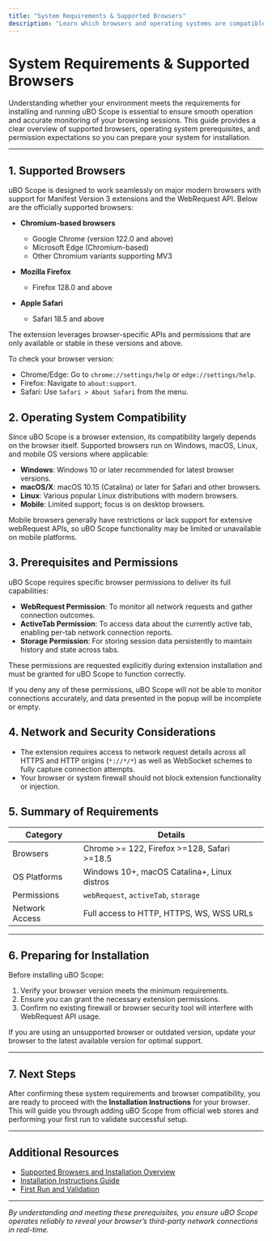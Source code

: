 ```yaml
---
title: "System Requirements & Supported Browsers"
description: "Learn which browsers and operating systems are compatible with uBO Scope. Understand the minimal prerequisites for installation, and ensure your environment is ready to support the extension. This foundation helps users avoid common compatibility pitfalls."
---
```


# System Requirements & Supported Browsers

Understanding whether your environment meets the requirements for installing and running uBO Scope is essential to ensure smooth operation and accurate monitoring of your browsing sessions. This guide provides a clear overview of supported browsers, operating system prerequisites, and permission expectations so you can prepare your system for installation.

---

## 1. Supported Browsers

uBO Scope is designed to work seamlessly on major modern browsers with support for Manifest Version 3 extensions and the WebRequest API. Below are the officially supported browsers:

- **Chromium-based browsers**
  - Google Chrome (version 122.0 and above)
  - Microsoft Edge (Chromium-based)
  - Other Chromium variants supporting MV3

- **Mozilla Firefox**
  - Firefox 128.0 and above

- **Apple Safari**
  - Safari 18.5 and above

The extension leverages browser-specific APIs and permissions that are only available or stable in these versions and above.

<Info>
To check your browser version:

- Chrome/Edge: Go to `chrome://settings/help` or `edge://settings/help`.
- Firefox: Navigate to `about:support`.
- Safari: Use `Safari > About Safari` from the menu.
</Info>

## 2. Operating System Compatibility

Since uBO Scope is a browser extension, its compatibility largely depends on the browser itself. Supported browsers run on Windows, macOS, Linux, and mobile OS versions where applicable:

- **Windows**: Windows 10 or later recommended for latest browser versions.
- **macOS/X**: macOS 10.15 (Catalina) or later for Safari and other browsers.
- **Linux**: Various popular Linux distributions with modern browsers.
- **Mobile**: Limited support; focus is on desktop browsers.

<Note>
Mobile browsers generally have restrictions or lack support for extensive webRequest APIs, so uBO Scope functionality may be limited or unavailable on mobile platforms.
</Note>

## 3. Prerequisites and Permissions

uBO Scope requires specific browser permissions to deliver its full capabilities:

- **WebRequest Permission**: To monitor all network requests and gather connection outcomes.
- **ActiveTab Permission**: To access data about the currently active tab, enabling per-tab network connection reports.
- **Storage Permission**: For storing session data persistently to maintain history and state across tabs.

These permissions are requested explicitly during extension installation and must be granted for uBO Scope to function correctly.

<Warning>
If you deny any of these permissions, uBO Scope will not be able to monitor connections accurately, and data presented in the popup will be incomplete or empty.
</Warning>

## 4. Network and Security Considerations

- The extension requires access to network request details across all HTTPS and HTTP origins (`*://*/*`) as well as WebSocket schemes to fully capture connection attempts.
- Your browser or system firewall should not block extension functionality or injection.

## 5. Summary of Requirements

| Category            | Details                                      |
|---------------------|----------------------------------------------|
| Browsers            | Chrome >= 122, Firefox >=128, Safari >=18.5 |
| OS Platforms        | Windows 10+, macOS Catalina+, Linux distros |
| Permissions         | `webRequest`, `activeTab`, `storage`         |
| Network Access      | Full access to HTTP, HTTPS, WS, WSS URLs     |

---

## 6. Preparing for Installation

Before installing uBO Scope:

1. Verify your browser version meets the minimum requirements.
2. Ensure you can grant the necessary extension permissions.
3. Confirm no existing firewall or browser security tool will interfere with WebRequest API usage.

<Check>
If you are using an unsupported browser or outdated version, update your browser to the latest available version for optimal support.
</Check>

---

## 7. Next Steps

After confirming these system requirements and browser compatibility, you are ready to proceed with the **Installation Instructions** for your browser. This will guide you through adding uBO Scope from official web stores and performing your first run to validate successful setup.

---

## Additional Resources

- [Supported Browsers and Installation Overview](../../overview/overview-features-architecture/supported-browsers-and-installation)
- [Installation Instructions Guide](../../getting-started/setup-and-installation/install-instructions)
- [First Run and Validation](../../getting-started/first-run-and-validation/getting-started-extension)


---

*By understanding and meeting these prerequisites, you ensure uBO Scope operates reliably to reveal your browser’s third-party network connections in real-time.*